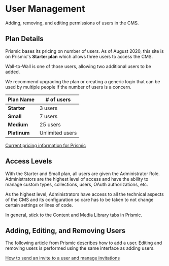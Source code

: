 
<Meta title="Documentation/Prismic CMS/User Management" />

# User Management

Adding, removing, and editing permissions of users in the CMS.

## Plan Details

Prismic bases its pricing on number of users. As of August 2020, this site is on
Prismic's **Starter plan** which allows three users to access the CMS.

Wall-to-Wall is one of those users, allowing two additional users to be added.

We recommend upgrading the plan or creating a generic login that can be used by
multiple people if the number of users is a concern.

| Plan Name    | # of users      |
| ------------ | --------------- |
| **Starter**  | 3 users         |
| **Small**    | 7 users         |
| **Medium**   | 25 users        |
| **Platinum** | Unlimited users |

[Current pricing information for Prismic](https://prismic.io/pricing)

## Access Levels

With the Starter and Small plan, all users are given the Administrator Role.
Administrators are the highest level of access and have the ability to manage
custom types, collections, users, OAuth authorizations, etc.

As the highest level, Administrators have access to all the technical aspects of
the CMS and its configuration so care has to be taken to not change certain
settings or lines of code.

In general, stick to the Content and Media Library tabs in Prismic.

## Adding, Editing, and Removing Users

The following article from Prismic describes how to add a user. Editing and
removing users is performed using the same interface as adding users.

[How to send an invite to a user and manage invitations](https://user-guides.prismic.io/account-profile-and-user-management/inviting-new-users-to-a-repository)
